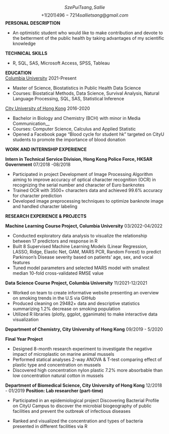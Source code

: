 


$$ Sze Pui Tsang, Sallie $$
$$ +1 (201) 496-7214            sallietsang@gmail.com $$
__PERSONAL DESCRIPTION__


- An optimistic student who would like to make contribution and devote to the betterment of the public health
by taking advantages of my scientific knowledge

__TECHNICAL SKILLS__

* R, SQL, SAS, Microsoft Access, SPSS, Tableau

__EDUCATION__    
[Columbia University](https://www.columbia.edu/)             2021-Present 

* Master of Science, Biostatistics in Public Health Data Science
* Courses: Biostatical Methods, Data Science, Survival Analysis, Natural Language Processing, SQL, SAS, Statistical Inference

[City University of Hong Kong](https://www.cityu.edu.hk/)    2016-2020

* Bachelor in Biology and Chemistry (BCH) with minor in Media Communication__
* Courses: Computer Science, Calculus and Applied Statistic
* Opened a Facebook page “Blood cycle for student hk” targeted on CityU students to
promote the importance of blood donation

__WORK AND INTERNSHIP EXPERIENCE__

__Intern in Technical Service Division, Hong Kong Police Force, HKSAR Government__ 07/2018 -08/2018

* Participated in project Development of Image Processing Algorithm aiming to improve accuracy of optical character
recognition (OCR) in recognizing the serial number and character of Euro banknotes
*  Trained OCR with 3500+ characters data and achieved 99.6% accuracy for character prediction
*  Developed image preprocessing techniques to optimize banknote image and handled character labeling

__RESEARCH EXPERIENCE & PROJECTS__


__Machine Learning Course Project, Columbia University__ 03/2022-04/2022

* Conducted exploratory data analysis to visualize the relationship between 17 predictors and response in R
* Built 8 Supervised Machine Learning Models (Linear Regression, LASSO, Ridge, Elastic Net, GAM, MARS PCR,
Random Forest) to predict Parkinson’s Disease severity based on patients’ age, sex, and vocal features
* Tuned model parameters and selected MARS model with smallest median 10-fold cross-validated RMSE value

__Data Science Course Project, Columbia University__ 11/2021-12/2021

*  Worked on team to create informative website presenting an overview on smoking trends in the U.S via GitHub
*  Produced cleaning on 29482+ data and descriptive statistics summarizing 1.2% decrease on smoking population
*  Utilized R libraries (plotly, ggplot, gganimate) to make interactive data visualization

__Department of Chemistry, City University of Hong Kong__    09/2019 - 5/2020


__Final Year Project__

*  Designed 8-month research experiment to investigate the negative impact of microplastic on marine animal mussels
*  Performed statical analyses 2-way ANOVA & T-test comparing effect of plastic type and concentration on mussels
*  Discovered high concentration nylon plastic 7.2% more absorbable than low concentration natural cotton in mussels


__Department of Biomedical Science, City University of Hong Kong__   12/2018 - 01/2019
__Position: Lab researcher (part-time)__

- Participated in an epidemiological project Discovering Bacterial Profile on CityU Campus to discover the microbial
biogeography of public facilities and prevent the outbreak of infectious diseases

-  Ranked and visualized the concentration and types of bacteria presented in different facilities via R








